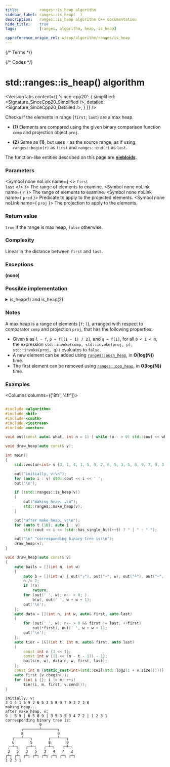 ```yaml
---
title:         ranges::is_heap algorithm
sidebar_label: ranges::is_heap(  )
description:   ranges::is_heap algorithm C++ documentation
hide_title:    true
tags:          [ranges, algorithm, heap, is_heap]

cppreference_origin_rel: w/cpp/algorithm/ranges/is_heap
---
```




{/* Terms */}

{/* Codes */}


# std::ranges::is_heap() algorithm

<VersionTabs content={{
	'since-cpp20': {
		simplified:	<Signature_SinceCpp20_Simplified />,
		detailed:	<Signature_SinceCpp20_Detailed />,
	}
}} />

Checks if the elements in range [`first`; `last`) are a max heap.

- **(1)** Elements are compared using the given binary comparison function `comp` and projection object `proj`.

- **(2)** Same as **(1)**, but uses `r` as the source range, as if using `ranges::begin(r)` as `first` and `ranges::end(r)` as `last`.

The function-like entities described on this page are [**niebloids**](/docs/std/algo/niebloids).

### Parameters

<SymbolTable>

  <Symbol none noLink name={ <> <code>first</code> <br/> <code>last</code> </> }>
    The range of elements to examine.
  </Symbol>
  <Symbol none noLink name={ <code>r</code> }>
    The range of elements to examine.
  </Symbol>
  <Symbol none noLink name={ <code>pred</code> }>
    Predicate to apply to the projected elements.
  </Symbol>
  <Symbol none noLink name={ <code>proj</code> }>
    The projection to apply to the elements.
  </Symbol>

</SymbolTable>

### Return value

`true` if the range is max heap, `false` otherwise.

### Complexity

Linear in the distance between `first` and `last`.

### Exceptions

**(none)**

### Possible implementation

<details>
<summary>is_heap(1) and is_heap(2)</summary>

```cpp
struct is_heap_fn
{
    template<std::random_access_iterator I, std::sentinel_for<I> S,
             class Proj = std::identity, std::indirect_strict_weak_order<
             std::projected<I, Proj>> Comp = ranges::less>
    constexpr bool operator()(I first, S last, Comp comp = {}, Proj proj = {}) const
    {
        return (last == ranges::is_heap_until(first, last,
                                              std::move(comp), std::move(proj)));
    }

    template<ranges::random_access_range R, class Proj = std::identity,
             std::indirect_strict_weak_order<std::projected<ranges::iterator_t<R>, Proj>>
             Comp = ranges::less>
    constexpr bool operator()(R&& r, Comp comp = {}, Proj proj = {}) const
    {
        return (*this)(ranges::begin(r), ranges::end(r),
                       std::move(comp), std::move(proj));
    }
};

inline constexpr is_heap_fn is_heap {};
```

</details>

### Notes

A max heap is a range of elements [`f`; `l`), arranged with respect to comparator `comp` and projection `proj`, that has the following properties:
 - Given `N` as `l - f`, `p = f[(i - 1) / 2]`, and `q = f[i]`, for all `0 < i < N`, the expression `std::invoke(comp, std::invoke(proj, p), std::invoke(proj, q))` evaluates to `false`.
 - A new element can be added using [`ranges::push_heap`](#), in **O(log(N))** time.
 - The first element can be removed using [`ranges::pop_heap`](#), in **O(log(N))** time.

### Examples

<Columns columns={['8fr', '4fr']}>
<div>

```cpp title='Main.cpp' showLineNumbers

#include <algorithm>
#include <bit>
#include <cmath>
#include <iostream>
#include <vector>

void out(const auto& what, int n = 1) { while (n-- > 0) std::cout << what; }

void draw_heap(auto const& v);

int main()
{
    std::vector<int> v {3, 1, 4, 1, 5, 9, 2, 6, 5, 3, 5, 8, 9, 7, 9, 3, 2, 3, 8};

    out("initially, v:\n");
    for (auto i : v) std::cout << i << ' ';
    out('\n');

    if (!std::ranges::is_heap(v))
    {
        out("making heap...\n");
        std::ranges::make_heap(v);
    }

    out("after make_heap, v:\n");
    for (auto t {1U}; auto i : v)
        std::cout << i << (std::has_single_bit(++t) ? " │ " : " ");

    out("\n" "corresponding binary tree is:\n");
    draw_heap(v);
}

void draw_heap(auto const& v)
{
    auto bails = [](int n, int w)
    {
        auto b = [](int w) { out("┌"), out("─", w), out("┴"), out("─", w), out("┐"); };
        n /= 2;
        if (!n)
            return;
        for (out(' ', w); n-- > 0; )
            b(w), out(' ', w + w + 1);
        out('\n');
    };
    auto data = [](int n, int w, auto& first, auto last)
    {
        for (out(' ', w); n-- > 0 && first != last; ++first)
            out(*first), out(' ', w + w + 1);
        out('\n');
    };
    auto tier = [&](int t, int m, auto& first, auto last)
    {
        const int n {1 << t};
        const int w {(1 << (m - t - 1)) - 1};
        bails(n, w), data(n, w, first, last);
    };
    const int m {static_cast<int>(std::ceil(std::log2(1 + v.size())))};
    auto first {v.cbegin()};
    for (int i {}; i != m; ++i)
        tier(i, m, first, v.cend());
}
```

</div>
<div>

```plaintext title="Possible Output"
initially, v:
3 1 4 1 5 9 2 6 5 3 5 8 9 7 9 3 2 3 8
making heap...
after make_heap, v:
9 │ 8 9 │ 6 5 8 9 │ 3 5 3 5 3 4 7 2 │ 1 2 3 1
corresponding binary tree is:
               9
       ┌───────┴───────┐
       8               9
   ┌───┴───┐       ┌───┴───┐
   6       5       8       9
 ┌─┴─┐   ┌─┴─┐   ┌─┴─┐   ┌─┴─┐
 3   5   3   5   3   4   7   2
┌┴┐ ┌┴┐ ┌┴┐ ┌┴┐ ┌┴┐ ┌┴┐ ┌┴┐ ┌┴┐
1 2 3 1
```

</div>
</Columns>
